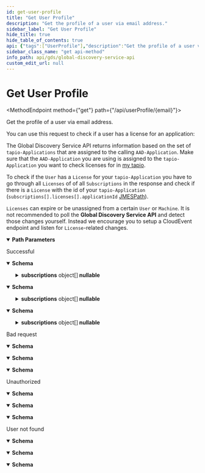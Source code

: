 ```yaml
---
id: get-user-profile
title: "Get User Profile"
description: "Get the profile of a user via email address."
sidebar_label: "Get User Profile"
hide_title: true
hide_table_of_contents: true
api: {"tags":["UserProfile"],"description":"Get the profile of a user via email address.\r\n\r\nYou can use this request to check if a user has a license for an application:\r\n\r\nThe Global Discovery Service API returns information based on the set of `tapio-Applications` that are assigned to the calling `AAD-Application`. Make sure that the `AAD-Application` you are using is assigned to the `tapio-Application` you want to check licenses for in [my tapio](https://my.tapio.one).\r\n            \r\nTo check if the `User` has a `License` for your `tapio-Application` you have to go through all `Licenses` of of all `Subscriptions` in the response and check if there is a `License` with the id of your `tapio-Application` (`subscriptions[].licenses[].applicationId` [JMESPath](https://jmespath.org/)).\r\n            \r\n`Licenses` can expire or be unassigned from a certain `User` or `Machine`.\r\nIt is not recommended to poll the **Global Discovery Service API** and detect those changes yourself.\r\nInstead we encourage you to setup a CloudEvent endpoint and listen for `License`-related changes.","operationId":"GetUserProfile","parameters":[{"name":"email","in":"path","description":"Email address","required":true,"schema":{"type":"string"}}],"responses":{"200":{"description":"Successful","content":{"text/plain":{"schema":{"type":"object","properties":{"email":{"type":"string","description":"Email address","nullable":true},"subscriptions":{"type":"array","items":{"type":"object","properties":{"role":{"type":"string","description":"User role","nullable":true},"subscriptionId":{"type":"string","description":"Subscription id","format":"uuid"},"parentSubscriptionId":{"type":"string","description":"Parent subscription id","format":"uuid","nullable":true},"name":{"type":"string","description":"Subscription name","nullable":true},"tapioId":{"type":"string","description":"Tapio id","nullable":true},"assignedMachines":{"type":"array","items":{"type":"object","properties":{"tmid":{"type":"string","description":"TapioMachineId","nullable":true},"deviceType":{"enum":["Unknown","Machine","SmartDevice"],"type":"string","description":"Device type","title":"DeviceType"},"deviceSubType":{"type":"string","description":"Device sub-type. If Device type is set to \"Machine\", Device sub-type will only contain one the following values: \"Unknown\", \"Edge\", \"Saw\", \"Cnc\", \"Sanding\", \"Drilling\", \"Assembly\", \"Storing\", \"Stock\", \"Sorting\", \"Shipping\", \"PreAssembly\", \"Lamination\", \"Moulding\", \"Packaging\", \"Handling\"","nullable":true},"displayName":{"type":"string","description":"Display name","nullable":true},"manufacturerSerialNumber":{"type":"string","description":"Serial number given to the machine by its manufacturer.","nullable":true},"onboardingDate":{"type":"string","description":"The date, when the machine has been added to the subscription","format":"date-time"},"equipmentGroup":{"type":"object","properties":{"id":{"type":"string","description":"Id of the equipment group.","nullable":true},"groupPosition":{"type":"integer","description":"Position of the machine within the group.","format":"int32"}},"additionalProperties":false,"description":"Information about a group in the context of a machine, assigned to it.","title":"EquipmentGroupMachineInfo"},"assignedApplications":{"type":"array","items":{"type":"object","properties":{"id":{"type":"string","description":"Application id","format":"uuid"}},"additionalProperties":false,"description":"Assigned application","title":"AssignedApplication"},"description":"List of assigned applications for this machine","nullable":true}},"additionalProperties":false,"description":"Machine information","title":"MachineInfo"},"description":"Assigned machines","nullable":true},"subscriptionTypes":{"type":"array","items":{"type":"string"},"description":"Subscription Types","nullable":true,"readOnly":true,"deprecated":true},"subscriptionFeatures":{"type":"array","items":{"type":"string"},"description":"Subscription Features","nullable":true},"servicePartners":{"type":"array","items":{"type":"object","properties":{"subscriptionId":{"type":"string","description":"Subscription id","format":"uuid"},"name":{"type":"string","description":"Service partner name","nullable":true},"customerNumber":{"type":"string","description":"Customer number","nullable":true},"parentSubscriptionId":{"type":"string","description":"Parent id","format":"uuid","nullable":true},"providerNo":{"type":"string","description":"Provider number","nullable":true},"servicePartnerType":{"enum":["MachineService","SharpeningService"],"type":"string","description":"Service partner type","title":"ServicePartnerType"}},"additionalProperties":false,"description":"Service partner","title":"ServicePartner"},"description":"Service partners","nullable":true},"licenses":{"type":"array","items":{"type":"object","properties":{"licenseId":{"type":"string","description":"License id","format":"uuid"},"applicationId":{"type":"string","description":"Application id","format":"uuid"},"createdDate":{"type":"string","description":"License creation date","format":"date-time"},"billingStartDate":{"type":"string","description":"Billing start date","format":"date-time"},"billingInterval":{"type":"string","description":"Billing interval","nullable":true},"licenseCount":{"type":"integer","description":"License count","format":"int32"}},"additionalProperties":false,"description":"License information","title":"LicenseInfo"},"description":"Licenses","nullable":true},"equipmentGroups":{"type":"array","items":{"type":"object","properties":{"id":{"type":"string","description":"Equipment group id","nullable":true},"parentId":{"type":"string","description":"Id of the parent equipment group, or null if there is no parent.","nullable":true},"displayName":{"type":"string","description":"Display name","nullable":true},"groupPosition":{"type":"integer","description":"Position of the machine within the group","format":"int32"},"placesCount":{"type":"integer","description":"Number of places in the equipment group","format":"int32"},"type":{"enum":["Group","Warehouse","Root"],"type":"string","title":"GroupType"}},"additionalProperties":false,"description":"Equipment group information","title":"EquipmentGroupInfo"},"description":"Equipment groups","nullable":true},"servicePartnerType":{"enum":["MachineService","SharpeningService"],"type":"string","description":"Service partner type","title":"ServicePartnerType"}},"additionalProperties":false,"description":"Subscription information","title":"SubscriptionUserProfileInfo"},"description":"List of user profiles","nullable":true}},"additionalProperties":false,"description":"User profile","title":"UserProfile"}},"application/json":{"schema":{"type":"object","properties":{"email":{"type":"string","description":"Email address","nullable":true},"subscriptions":{"type":"array","items":{"type":"object","properties":{"role":{"type":"string","description":"User role","nullable":true},"subscriptionId":{"type":"string","description":"Subscription id","format":"uuid"},"parentSubscriptionId":{"type":"string","description":"Parent subscription id","format":"uuid","nullable":true},"name":{"type":"string","description":"Subscription name","nullable":true},"tapioId":{"type":"string","description":"Tapio id","nullable":true},"assignedMachines":{"type":"array","items":{"type":"object","properties":{"tmid":{"type":"string","description":"TapioMachineId","nullable":true},"deviceType":{"enum":["Unknown","Machine","SmartDevice"],"type":"string","description":"Device type","title":"DeviceType"},"deviceSubType":{"type":"string","description":"Device sub-type. If Device type is set to \"Machine\", Device sub-type will only contain one the following values: \"Unknown\", \"Edge\", \"Saw\", \"Cnc\", \"Sanding\", \"Drilling\", \"Assembly\", \"Storing\", \"Stock\", \"Sorting\", \"Shipping\", \"PreAssembly\", \"Lamination\", \"Moulding\", \"Packaging\", \"Handling\"","nullable":true},"displayName":{"type":"string","description":"Display name","nullable":true},"manufacturerSerialNumber":{"type":"string","description":"Serial number given to the machine by its manufacturer.","nullable":true},"onboardingDate":{"type":"string","description":"The date, when the machine has been added to the subscription","format":"date-time"},"equipmentGroup":{"type":"object","properties":{"id":{"type":"string","description":"Id of the equipment group.","nullable":true},"groupPosition":{"type":"integer","description":"Position of the machine within the group.","format":"int32"}},"additionalProperties":false,"description":"Information about a group in the context of a machine, assigned to it.","title":"EquipmentGroupMachineInfo"},"assignedApplications":{"type":"array","items":{"type":"object","properties":{"id":{"type":"string","description":"Application id","format":"uuid"}},"additionalProperties":false,"description":"Assigned application","title":"AssignedApplication"},"description":"List of assigned applications for this machine","nullable":true}},"additionalProperties":false,"description":"Machine information","title":"MachineInfo"},"description":"Assigned machines","nullable":true},"subscriptionTypes":{"type":"array","items":{"type":"string"},"description":"Subscription Types","nullable":true,"readOnly":true,"deprecated":true},"subscriptionFeatures":{"type":"array","items":{"type":"string"},"description":"Subscription Features","nullable":true},"servicePartners":{"type":"array","items":{"type":"object","properties":{"subscriptionId":{"type":"string","description":"Subscription id","format":"uuid"},"name":{"type":"string","description":"Service partner name","nullable":true},"customerNumber":{"type":"string","description":"Customer number","nullable":true},"parentSubscriptionId":{"type":"string","description":"Parent id","format":"uuid","nullable":true},"providerNo":{"type":"string","description":"Provider number","nullable":true},"servicePartnerType":{"enum":["MachineService","SharpeningService"],"type":"string","description":"Service partner type","title":"ServicePartnerType"}},"additionalProperties":false,"description":"Service partner","title":"ServicePartner"},"description":"Service partners","nullable":true},"licenses":{"type":"array","items":{"type":"object","properties":{"licenseId":{"type":"string","description":"License id","format":"uuid"},"applicationId":{"type":"string","description":"Application id","format":"uuid"},"createdDate":{"type":"string","description":"License creation date","format":"date-time"},"billingStartDate":{"type":"string","description":"Billing start date","format":"date-time"},"billingInterval":{"type":"string","description":"Billing interval","nullable":true},"licenseCount":{"type":"integer","description":"License count","format":"int32"}},"additionalProperties":false,"description":"License information","title":"LicenseInfo"},"description":"Licenses","nullable":true},"equipmentGroups":{"type":"array","items":{"type":"object","properties":{"id":{"type":"string","description":"Equipment group id","nullable":true},"parentId":{"type":"string","description":"Id of the parent equipment group, or null if there is no parent.","nullable":true},"displayName":{"type":"string","description":"Display name","nullable":true},"groupPosition":{"type":"integer","description":"Position of the machine within the group","format":"int32"},"placesCount":{"type":"integer","description":"Number of places in the equipment group","format":"int32"},"type":{"enum":["Group","Warehouse","Root"],"type":"string","title":"GroupType"}},"additionalProperties":false,"description":"Equipment group information","title":"EquipmentGroupInfo"},"description":"Equipment groups","nullable":true},"servicePartnerType":{"enum":["MachineService","SharpeningService"],"type":"string","description":"Service partner type","title":"ServicePartnerType"}},"additionalProperties":false,"description":"Subscription information","title":"SubscriptionUserProfileInfo"},"description":"List of user profiles","nullable":true}},"additionalProperties":false,"description":"User profile","title":"UserProfile"}},"text/json":{"schema":{"type":"object","properties":{"email":{"type":"string","description":"Email address","nullable":true},"subscriptions":{"type":"array","items":{"type":"object","properties":{"role":{"type":"string","description":"User role","nullable":true},"subscriptionId":{"type":"string","description":"Subscription id","format":"uuid"},"parentSubscriptionId":{"type":"string","description":"Parent subscription id","format":"uuid","nullable":true},"name":{"type":"string","description":"Subscription name","nullable":true},"tapioId":{"type":"string","description":"Tapio id","nullable":true},"assignedMachines":{"type":"array","items":{"type":"object","properties":{"tmid":{"type":"string","description":"TapioMachineId","nullable":true},"deviceType":{"enum":["Unknown","Machine","SmartDevice"],"type":"string","description":"Device type","title":"DeviceType"},"deviceSubType":{"type":"string","description":"Device sub-type. If Device type is set to \"Machine\", Device sub-type will only contain one the following values: \"Unknown\", \"Edge\", \"Saw\", \"Cnc\", \"Sanding\", \"Drilling\", \"Assembly\", \"Storing\", \"Stock\", \"Sorting\", \"Shipping\", \"PreAssembly\", \"Lamination\", \"Moulding\", \"Packaging\", \"Handling\"","nullable":true},"displayName":{"type":"string","description":"Display name","nullable":true},"manufacturerSerialNumber":{"type":"string","description":"Serial number given to the machine by its manufacturer.","nullable":true},"onboardingDate":{"type":"string","description":"The date, when the machine has been added to the subscription","format":"date-time"},"equipmentGroup":{"type":"object","properties":{"id":{"type":"string","description":"Id of the equipment group.","nullable":true},"groupPosition":{"type":"integer","description":"Position of the machine within the group.","format":"int32"}},"additionalProperties":false,"description":"Information about a group in the context of a machine, assigned to it.","title":"EquipmentGroupMachineInfo"},"assignedApplications":{"type":"array","items":{"type":"object","properties":{"id":{"type":"string","description":"Application id","format":"uuid"}},"additionalProperties":false,"description":"Assigned application","title":"AssignedApplication"},"description":"List of assigned applications for this machine","nullable":true}},"additionalProperties":false,"description":"Machine information","title":"MachineInfo"},"description":"Assigned machines","nullable":true},"subscriptionTypes":{"type":"array","items":{"type":"string"},"description":"Subscription Types","nullable":true,"readOnly":true,"deprecated":true},"subscriptionFeatures":{"type":"array","items":{"type":"string"},"description":"Subscription Features","nullable":true},"servicePartners":{"type":"array","items":{"type":"object","properties":{"subscriptionId":{"type":"string","description":"Subscription id","format":"uuid"},"name":{"type":"string","description":"Service partner name","nullable":true},"customerNumber":{"type":"string","description":"Customer number","nullable":true},"parentSubscriptionId":{"type":"string","description":"Parent id","format":"uuid","nullable":true},"providerNo":{"type":"string","description":"Provider number","nullable":true},"servicePartnerType":{"enum":["MachineService","SharpeningService"],"type":"string","description":"Service partner type","title":"ServicePartnerType"}},"additionalProperties":false,"description":"Service partner","title":"ServicePartner"},"description":"Service partners","nullable":true},"licenses":{"type":"array","items":{"type":"object","properties":{"licenseId":{"type":"string","description":"License id","format":"uuid"},"applicationId":{"type":"string","description":"Application id","format":"uuid"},"createdDate":{"type":"string","description":"License creation date","format":"date-time"},"billingStartDate":{"type":"string","description":"Billing start date","format":"date-time"},"billingInterval":{"type":"string","description":"Billing interval","nullable":true},"licenseCount":{"type":"integer","description":"License count","format":"int32"}},"additionalProperties":false,"description":"License information","title":"LicenseInfo"},"description":"Licenses","nullable":true},"equipmentGroups":{"type":"array","items":{"type":"object","properties":{"id":{"type":"string","description":"Equipment group id","nullable":true},"parentId":{"type":"string","description":"Id of the parent equipment group, or null if there is no parent.","nullable":true},"displayName":{"type":"string","description":"Display name","nullable":true},"groupPosition":{"type":"integer","description":"Position of the machine within the group","format":"int32"},"placesCount":{"type":"integer","description":"Number of places in the equipment group","format":"int32"},"type":{"enum":["Group","Warehouse","Root"],"type":"string","title":"GroupType"}},"additionalProperties":false,"description":"Equipment group information","title":"EquipmentGroupInfo"},"description":"Equipment groups","nullable":true},"servicePartnerType":{"enum":["MachineService","SharpeningService"],"type":"string","description":"Service partner type","title":"ServicePartnerType"}},"additionalProperties":false,"description":"Subscription information","title":"SubscriptionUserProfileInfo"},"description":"List of user profiles","nullable":true}},"additionalProperties":false,"description":"User profile","title":"UserProfile"}}}},"400":{"description":"Bad request","content":{"text/plain":{"schema":{"type":"object","properties":{"message":{"type":"string","nullable":true},"details":{"type":"array","items":{"type":"string"},"nullable":true}},"additionalProperties":false,"title":"ErrorInformation"}},"application/json":{"schema":{"type":"object","properties":{"message":{"type":"string","nullable":true},"details":{"type":"array","items":{"type":"string"},"nullable":true}},"additionalProperties":false,"title":"ErrorInformation"}},"text/json":{"schema":{"type":"object","properties":{"message":{"type":"string","nullable":true},"details":{"type":"array","items":{"type":"string"},"nullable":true}},"additionalProperties":false,"title":"ErrorInformation"}}}},"401":{"description":"Unauthorized","content":{"text/plain":{"schema":{"type":"object","properties":{"message":{"type":"string","nullable":true},"details":{"type":"array","items":{"type":"string"},"nullable":true}},"additionalProperties":false,"title":"ErrorInformation"}},"application/json":{"schema":{"type":"object","properties":{"message":{"type":"string","nullable":true},"details":{"type":"array","items":{"type":"string"},"nullable":true}},"additionalProperties":false,"title":"ErrorInformation"}},"text/json":{"schema":{"type":"object","properties":{"message":{"type":"string","nullable":true},"details":{"type":"array","items":{"type":"string"},"nullable":true}},"additionalProperties":false,"title":"ErrorInformation"}}}},"404":{"description":"User not found","content":{"text/plain":{"schema":{"type":"object","properties":{"message":{"type":"string","nullable":true},"details":{"type":"array","items":{"type":"string"},"nullable":true}},"additionalProperties":false,"title":"ErrorInformation"}},"application/json":{"schema":{"type":"object","properties":{"message":{"type":"string","nullable":true},"details":{"type":"array","items":{"type":"string"},"nullable":true}},"additionalProperties":false,"title":"ErrorInformation"}},"text/json":{"schema":{"type":"object","properties":{"message":{"type":"string","nullable":true},"details":{"type":"array","items":{"type":"string"},"nullable":true}},"additionalProperties":false,"title":"ErrorInformation"}}}}},"method":"get","path":"/api/userProfile/{email}","servers":[{"url":"https://globaldisco.tapio.one/"}],"security":[{"Bearer":[]}],"securitySchemes":{"Bearer":{"type":"apiKey","description":"Standard `Authorization` header using the Bearer scheme. Example: `bearer {token}`","name":"Authorization","in":"header"}},"info":{"title":"Global Discovery Service API","description":"tapio's Global Discovery Service API enables to retrieve information of subscriptions. For example, you can retrieve information about application settings which the customer has set, like paper format if you want to print something via a tapio connected application. If your application makes too many requests, HTTP status code 429 is returned. A Retry-After header is included in this response which indicates how long to wait before making the next request. HTTP 429 standard is followed.","termsOfService":"https://tapio.one/en/tapio-terms-of-use","contact":{"name":"tapio GmbH","url":"https://tapio.one","email":"developer@tapio.one"},"version":"1"},"postman":{"name":"Get User Profile","description":{"content":"Get the profile of a user via email address.\r\n\r\nYou can use this request to check if a user has a license for an application:\r\n\r\nThe Global Discovery Service API returns information based on the set of `tapio-Applications` that are assigned to the calling `AAD-Application`. Make sure that the `AAD-Application` you are using is assigned to the `tapio-Application` you want to check licenses for in [my tapio](https://my.tapio.one).\r\n            \r\nTo check if the `User` has a `License` for your `tapio-Application` you have to go through all `Licenses` of of all `Subscriptions` in the response and check if there is a `License` with the id of your `tapio-Application` (`subscriptions[].licenses[].applicationId` [JMESPath](https://jmespath.org/)).\r\n            \r\n`Licenses` can expire or be unassigned from a certain `User` or `Machine`.\r\nIt is not recommended to poll the **Global Discovery Service API** and detect those changes yourself.\r\nInstead we encourage you to setup a CloudEvent endpoint and listen for `License`-related changes.","type":"text/plain"},"url":{"path":["api","userProfile",":email"],"host":["{{baseUrl}}"],"query":[],"variable":[{"disabled":false,"description":{"content":"(Required) Email address","type":"text/plain"},"type":"any","value":"","key":"email"}]},"header":[{"key":"Accept","value":"text/plain"}],"method":"GET"}}
sidebar_class_name: "get api-method"
info_path: api/gds/global-discovery-service-api
custom_edit_url: null
---
```



<h1 className={"openapi__heading"}>Get User Profile</h1>

<MethodEndpoint method={"get"} path={"/api/userProfile/{email}"}></MethodEndpoint>



Get the profile of a user via email address.

You can use this request to check if a user has a license for an application:

The Global Discovery Service API returns information based on the set of `tapio-Applications` that are assigned to the calling `AAD-Application`. Make sure that the `AAD-Application` you are using is assigned to the `tapio-Application` you want to check licenses for in [my tapio](https://my.tapio.one).
            
To check if the `User` has a `License` for your `tapio-Application` you have to go through all `Licenses` of of all `Subscriptions` in the response and check if there is a `License` with the id of your `tapio-Application` (`subscriptions[].licenses[].applicationId` [JMESPath](https://jmespath.org/)).
            
`Licenses` can expire or be unassigned from a certain `User` or `Machine`.
It is not recommended to poll the **Global Discovery Service API** and detect those changes yourself.
Instead we encourage you to setup a CloudEvent endpoint and listen for `License`-related changes.

<details style={{"marginBottom":"1rem"}} className={"openapi-markdown__details"} data-collapsed={false} open={true}><summary style={{}}><strong>Path Parameters</strong></summary><div><ul><ParamsItem className={"paramsItem"} param={{"name":"email","in":"path","description":"Email address","required":true,"schema":{"type":"string"}}}></ParamsItem></ul></div></details><div><div><ApiTabs><TabItem label={"200"} value={"200"}><div>

Successful

</div><div><MimeTabs className={"openapi-tabs__mime"} schemaType={"response"}><TabItem label={"text/plain"} value={"text/plain"}><SchemaTabs className={"openapi-tabs__schema"}><TabItem label={"Schema"} value={"Schema"}><details style={{}} className={"openapi-markdown__details"} data-collapsed={false} open={true}><summary style={{"textAlign":"left"}}><strong>Schema</strong></summary><div style={{"textAlign":"left","marginLeft":"1rem"}}></div><ul style={{"marginLeft":"1rem"}}><SchemaItem collapsible={false} name={"email"} required={false} schemaName={"string"} qualifierMessage={undefined} schema={{"type":"string","description":"Email address","nullable":true}}></SchemaItem><SchemaItem collapsible={true} className={"schemaItem"}><details style={{}} className={"openapi-markdown__details"}><summary style={{}}><strong>subscriptions</strong><span style={{"opacity":"0.6"}}> object[]</span><strong style={{"fontSize":"var(--ifm-code-font-size)","color":"var(--openapi-nullable)"}}> nullable</strong></summary><div style={{"marginLeft":"1rem"}}><div style={{"marginTop":".5rem","marginBottom":".5rem"}}>

List of user profiles

</div><li><div style={{"fontSize":"var(--ifm-code-font-size)","opacity":"0.6","marginLeft":"-.5rem","paddingBottom":".5rem"}}>Array [</div></li><SchemaItem collapsible={false} name={"role"} required={false} schemaName={"string"} qualifierMessage={undefined} schema={{"type":"string","description":"User role","nullable":true}}></SchemaItem><SchemaItem collapsible={false} name={"subscriptionId"} required={false} schemaName={"uuid"} qualifierMessage={undefined} schema={{"type":"string","description":"Subscription id","format":"uuid"}}></SchemaItem><SchemaItem collapsible={false} name={"parentSubscriptionId"} required={false} schemaName={"uuid"} qualifierMessage={undefined} schema={{"type":"string","description":"Parent subscription id","format":"uuid","nullable":true}}></SchemaItem><SchemaItem collapsible={false} name={"name"} required={false} schemaName={"string"} qualifierMessage={undefined} schema={{"type":"string","description":"Subscription name","nullable":true}}></SchemaItem><SchemaItem collapsible={false} name={"tapioId"} required={false} schemaName={"string"} qualifierMessage={undefined} schema={{"type":"string","description":"Tapio id","nullable":true}}></SchemaItem><SchemaItem collapsible={true} className={"schemaItem"}><details style={{}} className={"openapi-markdown__details"}><summary style={{}}><strong>assignedMachines</strong><span style={{"opacity":"0.6"}}> object[]</span><strong style={{"fontSize":"var(--ifm-code-font-size)","color":"var(--openapi-nullable)"}}> nullable</strong></summary><div style={{"marginLeft":"1rem"}}><div style={{"marginTop":".5rem","marginBottom":".5rem"}}>

Assigned machines

</div><li><div style={{"fontSize":"var(--ifm-code-font-size)","opacity":"0.6","marginLeft":"-.5rem","paddingBottom":".5rem"}}>Array [</div></li><SchemaItem collapsible={false} name={"tmid"} required={false} schemaName={"string"} qualifierMessage={undefined} schema={{"type":"string","description":"TapioMachineId","nullable":true}}></SchemaItem><SchemaItem collapsible={false} name={"deviceType"} required={false} schemaName={"DeviceType"} qualifierMessage={"**Possible values:** [`Unknown`, `Machine`, `SmartDevice`]"} schema={{"enum":["Unknown","Machine","SmartDevice"],"type":"string","description":"Device type","title":"DeviceType"}}></SchemaItem><SchemaItem collapsible={false} name={"deviceSubType"} required={false} schemaName={"string"} qualifierMessage={undefined} schema={{"type":"string","description":"Device sub-type. If Device type is set to \"Machine\", Device sub-type will only contain one the following values: \"Unknown\", \"Edge\", \"Saw\", \"Cnc\", \"Sanding\", \"Drilling\", \"Assembly\", \"Storing\", \"Stock\", \"Sorting\", \"Shipping\", \"PreAssembly\", \"Lamination\", \"Moulding\", \"Packaging\", \"Handling\"","nullable":true}}></SchemaItem><SchemaItem collapsible={false} name={"displayName"} required={false} schemaName={"string"} qualifierMessage={undefined} schema={{"type":"string","description":"Display name","nullable":true}}></SchemaItem><SchemaItem collapsible={false} name={"manufacturerSerialNumber"} required={false} schemaName={"string"} qualifierMessage={undefined} schema={{"type":"string","description":"Serial number given to the machine by its manufacturer.","nullable":true}}></SchemaItem><SchemaItem collapsible={false} name={"onboardingDate"} required={false} schemaName={"date-time"} qualifierMessage={undefined} schema={{"type":"string","description":"The date, when the machine has been added to the subscription","format":"date-time"}}></SchemaItem><SchemaItem collapsible={true} className={"schemaItem"}><details style={{}} className={"openapi-markdown__details"}><summary style={{}}><strong>equipmentGroup</strong><span style={{"opacity":"0.6"}}> object</span></summary><div style={{"marginLeft":"1rem"}}><div style={{"marginTop":".5rem","marginBottom":".5rem"}}>

Information about a group in the context of a machine, assigned to it.

</div><SchemaItem collapsible={false} name={"id"} required={false} schemaName={"string"} qualifierMessage={undefined} schema={{"type":"string","description":"Id of the equipment group.","nullable":true}}></SchemaItem><SchemaItem collapsible={false} name={"groupPosition"} required={false} schemaName={"int32"} qualifierMessage={undefined} schema={{"type":"integer","description":"Position of the machine within the group.","format":"int32"}}></SchemaItem></div></details></SchemaItem><SchemaItem collapsible={true} className={"schemaItem"}><details style={{}} className={"openapi-markdown__details"}><summary style={{}}><strong>assignedApplications</strong><span style={{"opacity":"0.6"}}> object[]</span><strong style={{"fontSize":"var(--ifm-code-font-size)","color":"var(--openapi-nullable)"}}> nullable</strong></summary><div style={{"marginLeft":"1rem"}}><div style={{"marginTop":".5rem","marginBottom":".5rem"}}>

List of assigned applications for this machine

</div><li><div style={{"fontSize":"var(--ifm-code-font-size)","opacity":"0.6","marginLeft":"-.5rem","paddingBottom":".5rem"}}>Array [</div></li><SchemaItem collapsible={false} name={"id"} required={false} schemaName={"uuid"} qualifierMessage={undefined} schema={{"type":"string","description":"Application id","format":"uuid"}}></SchemaItem><li><div style={{"fontSize":"var(--ifm-code-font-size)","opacity":"0.6","marginLeft":"-.5rem"}}>]</div></li></div></details></SchemaItem><li><div style={{"fontSize":"var(--ifm-code-font-size)","opacity":"0.6","marginLeft":"-.5rem"}}>]</div></li></div></details></SchemaItem><SchemaItem collapsible={false} name={"subscriptionTypes"} required={false} schemaName={"string[]"} qualifierMessage={undefined} schema={{"type":"array","items":{"type":"string"},"description":"Subscription Types","nullable":true,"readOnly":true,"deprecated":true}}></SchemaItem><SchemaItem collapsible={false} name={"subscriptionFeatures"} required={false} schemaName={"string[]"} qualifierMessage={undefined} schema={{"type":"array","items":{"type":"string"},"description":"Subscription Features","nullable":true}}></SchemaItem><SchemaItem collapsible={true} className={"schemaItem"}><details style={{}} className={"openapi-markdown__details"}><summary style={{}}><strong>servicePartners</strong><span style={{"opacity":"0.6"}}> object[]</span><strong style={{"fontSize":"var(--ifm-code-font-size)","color":"var(--openapi-nullable)"}}> nullable</strong></summary><div style={{"marginLeft":"1rem"}}><div style={{"marginTop":".5rem","marginBottom":".5rem"}}>

Service partners

</div><li><div style={{"fontSize":"var(--ifm-code-font-size)","opacity":"0.6","marginLeft":"-.5rem","paddingBottom":".5rem"}}>Array [</div></li><SchemaItem collapsible={false} name={"subscriptionId"} required={false} schemaName={"uuid"} qualifierMessage={undefined} schema={{"type":"string","description":"Subscription id","format":"uuid"}}></SchemaItem><SchemaItem collapsible={false} name={"name"} required={false} schemaName={"string"} qualifierMessage={undefined} schema={{"type":"string","description":"Service partner name","nullable":true}}></SchemaItem><SchemaItem collapsible={false} name={"customerNumber"} required={false} schemaName={"string"} qualifierMessage={undefined} schema={{"type":"string","description":"Customer number","nullable":true}}></SchemaItem><SchemaItem collapsible={false} name={"parentSubscriptionId"} required={false} schemaName={"uuid"} qualifierMessage={undefined} schema={{"type":"string","description":"Parent id","format":"uuid","nullable":true}}></SchemaItem><SchemaItem collapsible={false} name={"providerNo"} required={false} schemaName={"string"} qualifierMessage={undefined} schema={{"type":"string","description":"Provider number","nullable":true}}></SchemaItem><SchemaItem collapsible={false} name={"servicePartnerType"} required={false} schemaName={"ServicePartnerType"} qualifierMessage={"**Possible values:** [`MachineService`, `SharpeningService`]"} schema={{"enum":["MachineService","SharpeningService"],"type":"string","description":"Service partner type","title":"ServicePartnerType"}}></SchemaItem><li><div style={{"fontSize":"var(--ifm-code-font-size)","opacity":"0.6","marginLeft":"-.5rem"}}>]</div></li></div></details></SchemaItem><SchemaItem collapsible={true} className={"schemaItem"}><details style={{}} className={"openapi-markdown__details"}><summary style={{}}><strong>licenses</strong><span style={{"opacity":"0.6"}}> object[]</span><strong style={{"fontSize":"var(--ifm-code-font-size)","color":"var(--openapi-nullable)"}}> nullable</strong></summary><div style={{"marginLeft":"1rem"}}><div style={{"marginTop":".5rem","marginBottom":".5rem"}}>

Licenses

</div><li><div style={{"fontSize":"var(--ifm-code-font-size)","opacity":"0.6","marginLeft":"-.5rem","paddingBottom":".5rem"}}>Array [</div></li><SchemaItem collapsible={false} name={"licenseId"} required={false} schemaName={"uuid"} qualifierMessage={undefined} schema={{"type":"string","description":"License id","format":"uuid"}}></SchemaItem><SchemaItem collapsible={false} name={"applicationId"} required={false} schemaName={"uuid"} qualifierMessage={undefined} schema={{"type":"string","description":"Application id","format":"uuid"}}></SchemaItem><SchemaItem collapsible={false} name={"createdDate"} required={false} schemaName={"date-time"} qualifierMessage={undefined} schema={{"type":"string","description":"License creation date","format":"date-time"}}></SchemaItem><SchemaItem collapsible={false} name={"billingStartDate"} required={false} schemaName={"date-time"} qualifierMessage={undefined} schema={{"type":"string","description":"Billing start date","format":"date-time"}}></SchemaItem><SchemaItem collapsible={false} name={"billingInterval"} required={false} schemaName={"string"} qualifierMessage={undefined} schema={{"type":"string","description":"Billing interval","nullable":true}}></SchemaItem><SchemaItem collapsible={false} name={"licenseCount"} required={false} schemaName={"int32"} qualifierMessage={undefined} schema={{"type":"integer","description":"License count","format":"int32"}}></SchemaItem><li><div style={{"fontSize":"var(--ifm-code-font-size)","opacity":"0.6","marginLeft":"-.5rem"}}>]</div></li></div></details></SchemaItem><SchemaItem collapsible={true} className={"schemaItem"}><details style={{}} className={"openapi-markdown__details"}><summary style={{}}><strong>equipmentGroups</strong><span style={{"opacity":"0.6"}}> object[]</span><strong style={{"fontSize":"var(--ifm-code-font-size)","color":"var(--openapi-nullable)"}}> nullable</strong></summary><div style={{"marginLeft":"1rem"}}><div style={{"marginTop":".5rem","marginBottom":".5rem"}}>

Equipment groups

</div><li><div style={{"fontSize":"var(--ifm-code-font-size)","opacity":"0.6","marginLeft":"-.5rem","paddingBottom":".5rem"}}>Array [</div></li><SchemaItem collapsible={false} name={"id"} required={false} schemaName={"string"} qualifierMessage={undefined} schema={{"type":"string","description":"Equipment group id","nullable":true}}></SchemaItem><SchemaItem collapsible={false} name={"parentId"} required={false} schemaName={"string"} qualifierMessage={undefined} schema={{"type":"string","description":"Id of the parent equipment group, or null if there is no parent.","nullable":true}}></SchemaItem><SchemaItem collapsible={false} name={"displayName"} required={false} schemaName={"string"} qualifierMessage={undefined} schema={{"type":"string","description":"Display name","nullable":true}}></SchemaItem><SchemaItem collapsible={false} name={"groupPosition"} required={false} schemaName={"int32"} qualifierMessage={undefined} schema={{"type":"integer","description":"Position of the machine within the group","format":"int32"}}></SchemaItem><SchemaItem collapsible={false} name={"placesCount"} required={false} schemaName={"int32"} qualifierMessage={undefined} schema={{"type":"integer","description":"Number of places in the equipment group","format":"int32"}}></SchemaItem><SchemaItem collapsible={false} name={"type"} required={false} schemaName={"GroupType"} qualifierMessage={"**Possible values:** [`Group`, `Warehouse`, `Root`]"} schema={{"enum":["Group","Warehouse","Root"],"type":"string","title":"GroupType"}}></SchemaItem><li><div style={{"fontSize":"var(--ifm-code-font-size)","opacity":"0.6","marginLeft":"-.5rem"}}>]</div></li></div></details></SchemaItem><SchemaItem collapsible={false} name={"servicePartnerType"} required={false} schemaName={"ServicePartnerType"} qualifierMessage={"**Possible values:** [`MachineService`, `SharpeningService`]"} schema={{"enum":["MachineService","SharpeningService"],"type":"string","description":"Service partner type","title":"ServicePartnerType"}}></SchemaItem><li><div style={{"fontSize":"var(--ifm-code-font-size)","opacity":"0.6","marginLeft":"-.5rem"}}>]</div></li></div></details></SchemaItem></ul></details></TabItem><TabItem label={"Example (from schema)"} value={"Example (from schema)"}><ResponseSamples responseExample={"{\n  \"email\": \"string\",\n  \"subscriptions\": [\n    {\n      \"role\": \"string\",\n      \"subscriptionId\": \"3fa85f64-5717-4562-b3fc-2c963f66afa6\",\n      \"parentSubscriptionId\": \"3fa85f64-5717-4562-b3fc-2c963f66afa6\",\n      \"name\": \"string\",\n      \"tapioId\": \"string\",\n      \"assignedMachines\": [\n        {\n          \"tmid\": \"string\",\n          \"deviceType\": \"Unknown\",\n          \"deviceSubType\": \"string\",\n          \"displayName\": \"string\",\n          \"manufacturerSerialNumber\": \"string\",\n          \"onboardingDate\": \"2023-03-14T17:09:15.357Z\",\n          \"equipmentGroup\": {\n            \"id\": \"string\",\n            \"groupPosition\": 0\n          },\n          \"assignedApplications\": [\n            {\n              \"id\": \"3fa85f64-5717-4562-b3fc-2c963f66afa6\"\n            }\n          ]\n        }\n      ],\n      \"subscriptionFeatures\": [\n        \"string\"\n      ],\n      \"servicePartners\": [\n        {\n          \"subscriptionId\": \"3fa85f64-5717-4562-b3fc-2c963f66afa6\",\n          \"name\": \"string\",\n          \"customerNumber\": \"string\",\n          \"parentSubscriptionId\": \"3fa85f64-5717-4562-b3fc-2c963f66afa6\",\n          \"providerNo\": \"string\",\n          \"servicePartnerType\": \"MachineService\"\n        }\n      ],\n      \"licenses\": [\n        {\n          \"licenseId\": \"3fa85f64-5717-4562-b3fc-2c963f66afa6\",\n          \"applicationId\": \"3fa85f64-5717-4562-b3fc-2c963f66afa6\",\n          \"createdDate\": \"2023-03-14T17:09:15.357Z\",\n          \"billingStartDate\": \"2023-03-14T17:09:15.357Z\",\n          \"billingInterval\": \"string\",\n          \"licenseCount\": 0\n        }\n      ],\n      \"equipmentGroups\": [\n        {\n          \"id\": \"string\",\n          \"parentId\": \"string\",\n          \"displayName\": \"string\",\n          \"groupPosition\": 0,\n          \"placesCount\": 0,\n          \"type\": \"Group\"\n        }\n      ],\n      \"servicePartnerType\": \"MachineService\"\n    }\n  ]\n}"} language={"json"}></ResponseSamples></TabItem></SchemaTabs></TabItem><TabItem label={"application/json"} value={"application/json"}><SchemaTabs className={"openapi-tabs__schema"}><TabItem label={"Schema"} value={"Schema"}><details style={{}} className={"openapi-markdown__details"} data-collapsed={false} open={true}><summary style={{"textAlign":"left"}}><strong>Schema</strong></summary><div style={{"textAlign":"left","marginLeft":"1rem"}}></div><ul style={{"marginLeft":"1rem"}}><SchemaItem collapsible={false} name={"email"} required={false} schemaName={"string"} qualifierMessage={undefined} schema={{"type":"string","description":"Email address","nullable":true}}></SchemaItem><SchemaItem collapsible={true} className={"schemaItem"}><details style={{}} className={"openapi-markdown__details"}><summary style={{}}><strong>subscriptions</strong><span style={{"opacity":"0.6"}}> object[]</span><strong style={{"fontSize":"var(--ifm-code-font-size)","color":"var(--openapi-nullable)"}}> nullable</strong></summary><div style={{"marginLeft":"1rem"}}><div style={{"marginTop":".5rem","marginBottom":".5rem"}}>

List of user profiles

</div><li><div style={{"fontSize":"var(--ifm-code-font-size)","opacity":"0.6","marginLeft":"-.5rem","paddingBottom":".5rem"}}>Array [</div></li><SchemaItem collapsible={false} name={"role"} required={false} schemaName={"string"} qualifierMessage={undefined} schema={{"type":"string","description":"User role","nullable":true}}></SchemaItem><SchemaItem collapsible={false} name={"subscriptionId"} required={false} schemaName={"uuid"} qualifierMessage={undefined} schema={{"type":"string","description":"Subscription id","format":"uuid"}}></SchemaItem><SchemaItem collapsible={false} name={"parentSubscriptionId"} required={false} schemaName={"uuid"} qualifierMessage={undefined} schema={{"type":"string","description":"Parent subscription id","format":"uuid","nullable":true}}></SchemaItem><SchemaItem collapsible={false} name={"name"} required={false} schemaName={"string"} qualifierMessage={undefined} schema={{"type":"string","description":"Subscription name","nullable":true}}></SchemaItem><SchemaItem collapsible={false} name={"tapioId"} required={false} schemaName={"string"} qualifierMessage={undefined} schema={{"type":"string","description":"Tapio id","nullable":true}}></SchemaItem><SchemaItem collapsible={true} className={"schemaItem"}><details style={{}} className={"openapi-markdown__details"}><summary style={{}}><strong>assignedMachines</strong><span style={{"opacity":"0.6"}}> object[]</span><strong style={{"fontSize":"var(--ifm-code-font-size)","color":"var(--openapi-nullable)"}}> nullable</strong></summary><div style={{"marginLeft":"1rem"}}><div style={{"marginTop":".5rem","marginBottom":".5rem"}}>

Assigned machines

</div><li><div style={{"fontSize":"var(--ifm-code-font-size)","opacity":"0.6","marginLeft":"-.5rem","paddingBottom":".5rem"}}>Array [</div></li><SchemaItem collapsible={false} name={"tmid"} required={false} schemaName={"string"} qualifierMessage={undefined} schema={{"type":"string","description":"TapioMachineId","nullable":true}}></SchemaItem><SchemaItem collapsible={false} name={"deviceType"} required={false} schemaName={"DeviceType"} qualifierMessage={"**Possible values:** [`Unknown`, `Machine`, `SmartDevice`]"} schema={{"enum":["Unknown","Machine","SmartDevice"],"type":"string","description":"Device type","title":"DeviceType"}}></SchemaItem><SchemaItem collapsible={false} name={"deviceSubType"} required={false} schemaName={"string"} qualifierMessage={undefined} schema={{"type":"string","description":"Device sub-type. If Device type is set to \"Machine\", Device sub-type will only contain one the following values: \"Unknown\", \"Edge\", \"Saw\", \"Cnc\", \"Sanding\", \"Drilling\", \"Assembly\", \"Storing\", \"Stock\", \"Sorting\", \"Shipping\", \"PreAssembly\", \"Lamination\", \"Moulding\", \"Packaging\", \"Handling\"","nullable":true}}></SchemaItem><SchemaItem collapsible={false} name={"displayName"} required={false} schemaName={"string"} qualifierMessage={undefined} schema={{"type":"string","description":"Display name","nullable":true}}></SchemaItem><SchemaItem collapsible={false} name={"manufacturerSerialNumber"} required={false} schemaName={"string"} qualifierMessage={undefined} schema={{"type":"string","description":"Serial number given to the machine by its manufacturer.","nullable":true}}></SchemaItem><SchemaItem collapsible={false} name={"onboardingDate"} required={false} schemaName={"date-time"} qualifierMessage={undefined} schema={{"type":"string","description":"The date, when the machine has been added to the subscription","format":"date-time"}}></SchemaItem><SchemaItem collapsible={true} className={"schemaItem"}><details style={{}} className={"openapi-markdown__details"}><summary style={{}}><strong>equipmentGroup</strong><span style={{"opacity":"0.6"}}> object</span></summary><div style={{"marginLeft":"1rem"}}><div style={{"marginTop":".5rem","marginBottom":".5rem"}}>

Information about a group in the context of a machine, assigned to it.

</div><SchemaItem collapsible={false} name={"id"} required={false} schemaName={"string"} qualifierMessage={undefined} schema={{"type":"string","description":"Id of the equipment group.","nullable":true}}></SchemaItem><SchemaItem collapsible={false} name={"groupPosition"} required={false} schemaName={"int32"} qualifierMessage={undefined} schema={{"type":"integer","description":"Position of the machine within the group.","format":"int32"}}></SchemaItem></div></details></SchemaItem><SchemaItem collapsible={true} className={"schemaItem"}><details style={{}} className={"openapi-markdown__details"}><summary style={{}}><strong>assignedApplications</strong><span style={{"opacity":"0.6"}}> object[]</span><strong style={{"fontSize":"var(--ifm-code-font-size)","color":"var(--openapi-nullable)"}}> nullable</strong></summary><div style={{"marginLeft":"1rem"}}><div style={{"marginTop":".5rem","marginBottom":".5rem"}}>

List of assigned applications for this machine

</div><li><div style={{"fontSize":"var(--ifm-code-font-size)","opacity":"0.6","marginLeft":"-.5rem","paddingBottom":".5rem"}}>Array [</div></li><SchemaItem collapsible={false} name={"id"} required={false} schemaName={"uuid"} qualifierMessage={undefined} schema={{"type":"string","description":"Application id","format":"uuid"}}></SchemaItem><li><div style={{"fontSize":"var(--ifm-code-font-size)","opacity":"0.6","marginLeft":"-.5rem"}}>]</div></li></div></details></SchemaItem><li><div style={{"fontSize":"var(--ifm-code-font-size)","opacity":"0.6","marginLeft":"-.5rem"}}>]</div></li></div></details></SchemaItem><SchemaItem collapsible={false} name={"subscriptionTypes"} required={false} schemaName={"string[]"} qualifierMessage={undefined} schema={{"type":"array","items":{"type":"string"},"description":"Subscription Types","nullable":true,"readOnly":true,"deprecated":true}}></SchemaItem><SchemaItem collapsible={false} name={"subscriptionFeatures"} required={false} schemaName={"string[]"} qualifierMessage={undefined} schema={{"type":"array","items":{"type":"string"},"description":"Subscription Features","nullable":true}}></SchemaItem><SchemaItem collapsible={true} className={"schemaItem"}><details style={{}} className={"openapi-markdown__details"}><summary style={{}}><strong>servicePartners</strong><span style={{"opacity":"0.6"}}> object[]</span><strong style={{"fontSize":"var(--ifm-code-font-size)","color":"var(--openapi-nullable)"}}> nullable</strong></summary><div style={{"marginLeft":"1rem"}}><div style={{"marginTop":".5rem","marginBottom":".5rem"}}>

Service partners

</div><li><div style={{"fontSize":"var(--ifm-code-font-size)","opacity":"0.6","marginLeft":"-.5rem","paddingBottom":".5rem"}}>Array [</div></li><SchemaItem collapsible={false} name={"subscriptionId"} required={false} schemaName={"uuid"} qualifierMessage={undefined} schema={{"type":"string","description":"Subscription id","format":"uuid"}}></SchemaItem><SchemaItem collapsible={false} name={"name"} required={false} schemaName={"string"} qualifierMessage={undefined} schema={{"type":"string","description":"Service partner name","nullable":true}}></SchemaItem><SchemaItem collapsible={false} name={"customerNumber"} required={false} schemaName={"string"} qualifierMessage={undefined} schema={{"type":"string","description":"Customer number","nullable":true}}></SchemaItem><SchemaItem collapsible={false} name={"parentSubscriptionId"} required={false} schemaName={"uuid"} qualifierMessage={undefined} schema={{"type":"string","description":"Parent id","format":"uuid","nullable":true}}></SchemaItem><SchemaItem collapsible={false} name={"providerNo"} required={false} schemaName={"string"} qualifierMessage={undefined} schema={{"type":"string","description":"Provider number","nullable":true}}></SchemaItem><SchemaItem collapsible={false} name={"servicePartnerType"} required={false} schemaName={"ServicePartnerType"} qualifierMessage={"**Possible values:** [`MachineService`, `SharpeningService`]"} schema={{"enum":["MachineService","SharpeningService"],"type":"string","description":"Service partner type","title":"ServicePartnerType"}}></SchemaItem><li><div style={{"fontSize":"var(--ifm-code-font-size)","opacity":"0.6","marginLeft":"-.5rem"}}>]</div></li></div></details></SchemaItem><SchemaItem collapsible={true} className={"schemaItem"}><details style={{}} className={"openapi-markdown__details"}><summary style={{}}><strong>licenses</strong><span style={{"opacity":"0.6"}}> object[]</span><strong style={{"fontSize":"var(--ifm-code-font-size)","color":"var(--openapi-nullable)"}}> nullable</strong></summary><div style={{"marginLeft":"1rem"}}><div style={{"marginTop":".5rem","marginBottom":".5rem"}}>

Licenses

</div><li><div style={{"fontSize":"var(--ifm-code-font-size)","opacity":"0.6","marginLeft":"-.5rem","paddingBottom":".5rem"}}>Array [</div></li><SchemaItem collapsible={false} name={"licenseId"} required={false} schemaName={"uuid"} qualifierMessage={undefined} schema={{"type":"string","description":"License id","format":"uuid"}}></SchemaItem><SchemaItem collapsible={false} name={"applicationId"} required={false} schemaName={"uuid"} qualifierMessage={undefined} schema={{"type":"string","description":"Application id","format":"uuid"}}></SchemaItem><SchemaItem collapsible={false} name={"createdDate"} required={false} schemaName={"date-time"} qualifierMessage={undefined} schema={{"type":"string","description":"License creation date","format":"date-time"}}></SchemaItem><SchemaItem collapsible={false} name={"billingStartDate"} required={false} schemaName={"date-time"} qualifierMessage={undefined} schema={{"type":"string","description":"Billing start date","format":"date-time"}}></SchemaItem><SchemaItem collapsible={false} name={"billingInterval"} required={false} schemaName={"string"} qualifierMessage={undefined} schema={{"type":"string","description":"Billing interval","nullable":true}}></SchemaItem><SchemaItem collapsible={false} name={"licenseCount"} required={false} schemaName={"int32"} qualifierMessage={undefined} schema={{"type":"integer","description":"License count","format":"int32"}}></SchemaItem><li><div style={{"fontSize":"var(--ifm-code-font-size)","opacity":"0.6","marginLeft":"-.5rem"}}>]</div></li></div></details></SchemaItem><SchemaItem collapsible={true} className={"schemaItem"}><details style={{}} className={"openapi-markdown__details"}><summary style={{}}><strong>equipmentGroups</strong><span style={{"opacity":"0.6"}}> object[]</span><strong style={{"fontSize":"var(--ifm-code-font-size)","color":"var(--openapi-nullable)"}}> nullable</strong></summary><div style={{"marginLeft":"1rem"}}><div style={{"marginTop":".5rem","marginBottom":".5rem"}}>

Equipment groups

</div><li><div style={{"fontSize":"var(--ifm-code-font-size)","opacity":"0.6","marginLeft":"-.5rem","paddingBottom":".5rem"}}>Array [</div></li><SchemaItem collapsible={false} name={"id"} required={false} schemaName={"string"} qualifierMessage={undefined} schema={{"type":"string","description":"Equipment group id","nullable":true}}></SchemaItem><SchemaItem collapsible={false} name={"parentId"} required={false} schemaName={"string"} qualifierMessage={undefined} schema={{"type":"string","description":"Id of the parent equipment group, or null if there is no parent.","nullable":true}}></SchemaItem><SchemaItem collapsible={false} name={"displayName"} required={false} schemaName={"string"} qualifierMessage={undefined} schema={{"type":"string","description":"Display name","nullable":true}}></SchemaItem><SchemaItem collapsible={false} name={"groupPosition"} required={false} schemaName={"int32"} qualifierMessage={undefined} schema={{"type":"integer","description":"Position of the machine within the group","format":"int32"}}></SchemaItem><SchemaItem collapsible={false} name={"placesCount"} required={false} schemaName={"int32"} qualifierMessage={undefined} schema={{"type":"integer","description":"Number of places in the equipment group","format":"int32"}}></SchemaItem><SchemaItem collapsible={false} name={"type"} required={false} schemaName={"GroupType"} qualifierMessage={"**Possible values:** [`Group`, `Warehouse`, `Root`]"} schema={{"enum":["Group","Warehouse","Root"],"type":"string","title":"GroupType"}}></SchemaItem><li><div style={{"fontSize":"var(--ifm-code-font-size)","opacity":"0.6","marginLeft":"-.5rem"}}>]</div></li></div></details></SchemaItem><SchemaItem collapsible={false} name={"servicePartnerType"} required={false} schemaName={"ServicePartnerType"} qualifierMessage={"**Possible values:** [`MachineService`, `SharpeningService`]"} schema={{"enum":["MachineService","SharpeningService"],"type":"string","description":"Service partner type","title":"ServicePartnerType"}}></SchemaItem><li><div style={{"fontSize":"var(--ifm-code-font-size)","opacity":"0.6","marginLeft":"-.5rem"}}>]</div></li></div></details></SchemaItem></ul></details></TabItem><TabItem label={"Example (from schema)"} value={"Example (from schema)"}><ResponseSamples responseExample={"{\n  \"email\": \"string\",\n  \"subscriptions\": [\n    {\n      \"role\": \"string\",\n      \"subscriptionId\": \"3fa85f64-5717-4562-b3fc-2c963f66afa6\",\n      \"parentSubscriptionId\": \"3fa85f64-5717-4562-b3fc-2c963f66afa6\",\n      \"name\": \"string\",\n      \"tapioId\": \"string\",\n      \"assignedMachines\": [\n        {\n          \"tmid\": \"string\",\n          \"deviceType\": \"Unknown\",\n          \"deviceSubType\": \"string\",\n          \"displayName\": \"string\",\n          \"manufacturerSerialNumber\": \"string\",\n          \"onboardingDate\": \"2023-03-14T17:09:15.359Z\",\n          \"equipmentGroup\": {\n            \"id\": \"string\",\n            \"groupPosition\": 0\n          },\n          \"assignedApplications\": [\n            {\n              \"id\": \"3fa85f64-5717-4562-b3fc-2c963f66afa6\"\n            }\n          ]\n        }\n      ],\n      \"subscriptionFeatures\": [\n        \"string\"\n      ],\n      \"servicePartners\": [\n        {\n          \"subscriptionId\": \"3fa85f64-5717-4562-b3fc-2c963f66afa6\",\n          \"name\": \"string\",\n          \"customerNumber\": \"string\",\n          \"parentSubscriptionId\": \"3fa85f64-5717-4562-b3fc-2c963f66afa6\",\n          \"providerNo\": \"string\",\n          \"servicePartnerType\": \"MachineService\"\n        }\n      ],\n      \"licenses\": [\n        {\n          \"licenseId\": \"3fa85f64-5717-4562-b3fc-2c963f66afa6\",\n          \"applicationId\": \"3fa85f64-5717-4562-b3fc-2c963f66afa6\",\n          \"createdDate\": \"2023-03-14T17:09:15.359Z\",\n          \"billingStartDate\": \"2023-03-14T17:09:15.359Z\",\n          \"billingInterval\": \"string\",\n          \"licenseCount\": 0\n        }\n      ],\n      \"equipmentGroups\": [\n        {\n          \"id\": \"string\",\n          \"parentId\": \"string\",\n          \"displayName\": \"string\",\n          \"groupPosition\": 0,\n          \"placesCount\": 0,\n          \"type\": \"Group\"\n        }\n      ],\n      \"servicePartnerType\": \"MachineService\"\n    }\n  ]\n}"} language={"json"}></ResponseSamples></TabItem></SchemaTabs></TabItem><TabItem label={"text/json"} value={"text/json"}><SchemaTabs className={"openapi-tabs__schema"}><TabItem label={"Schema"} value={"Schema"}><details style={{}} className={"openapi-markdown__details"} data-collapsed={false} open={true}><summary style={{"textAlign":"left"}}><strong>Schema</strong></summary><div style={{"textAlign":"left","marginLeft":"1rem"}}></div><ul style={{"marginLeft":"1rem"}}><SchemaItem collapsible={false} name={"email"} required={false} schemaName={"string"} qualifierMessage={undefined} schema={{"type":"string","description":"Email address","nullable":true}}></SchemaItem><SchemaItem collapsible={true} className={"schemaItem"}><details style={{}} className={"openapi-markdown__details"}><summary style={{}}><strong>subscriptions</strong><span style={{"opacity":"0.6"}}> object[]</span><strong style={{"fontSize":"var(--ifm-code-font-size)","color":"var(--openapi-nullable)"}}> nullable</strong></summary><div style={{"marginLeft":"1rem"}}><div style={{"marginTop":".5rem","marginBottom":".5rem"}}>

List of user profiles

</div><li><div style={{"fontSize":"var(--ifm-code-font-size)","opacity":"0.6","marginLeft":"-.5rem","paddingBottom":".5rem"}}>Array [</div></li><SchemaItem collapsible={false} name={"role"} required={false} schemaName={"string"} qualifierMessage={undefined} schema={{"type":"string","description":"User role","nullable":true}}></SchemaItem><SchemaItem collapsible={false} name={"subscriptionId"} required={false} schemaName={"uuid"} qualifierMessage={undefined} schema={{"type":"string","description":"Subscription id","format":"uuid"}}></SchemaItem><SchemaItem collapsible={false} name={"parentSubscriptionId"} required={false} schemaName={"uuid"} qualifierMessage={undefined} schema={{"type":"string","description":"Parent subscription id","format":"uuid","nullable":true}}></SchemaItem><SchemaItem collapsible={false} name={"name"} required={false} schemaName={"string"} qualifierMessage={undefined} schema={{"type":"string","description":"Subscription name","nullable":true}}></SchemaItem><SchemaItem collapsible={false} name={"tapioId"} required={false} schemaName={"string"} qualifierMessage={undefined} schema={{"type":"string","description":"Tapio id","nullable":true}}></SchemaItem><SchemaItem collapsible={true} className={"schemaItem"}><details style={{}} className={"openapi-markdown__details"}><summary style={{}}><strong>assignedMachines</strong><span style={{"opacity":"0.6"}}> object[]</span><strong style={{"fontSize":"var(--ifm-code-font-size)","color":"var(--openapi-nullable)"}}> nullable</strong></summary><div style={{"marginLeft":"1rem"}}><div style={{"marginTop":".5rem","marginBottom":".5rem"}}>

Assigned machines

</div><li><div style={{"fontSize":"var(--ifm-code-font-size)","opacity":"0.6","marginLeft":"-.5rem","paddingBottom":".5rem"}}>Array [</div></li><SchemaItem collapsible={false} name={"tmid"} required={false} schemaName={"string"} qualifierMessage={undefined} schema={{"type":"string","description":"TapioMachineId","nullable":true}}></SchemaItem><SchemaItem collapsible={false} name={"deviceType"} required={false} schemaName={"DeviceType"} qualifierMessage={"**Possible values:** [`Unknown`, `Machine`, `SmartDevice`]"} schema={{"enum":["Unknown","Machine","SmartDevice"],"type":"string","description":"Device type","title":"DeviceType"}}></SchemaItem><SchemaItem collapsible={false} name={"deviceSubType"} required={false} schemaName={"string"} qualifierMessage={undefined} schema={{"type":"string","description":"Device sub-type. If Device type is set to \"Machine\", Device sub-type will only contain one the following values: \"Unknown\", \"Edge\", \"Saw\", \"Cnc\", \"Sanding\", \"Drilling\", \"Assembly\", \"Storing\", \"Stock\", \"Sorting\", \"Shipping\", \"PreAssembly\", \"Lamination\", \"Moulding\", \"Packaging\", \"Handling\"","nullable":true}}></SchemaItem><SchemaItem collapsible={false} name={"displayName"} required={false} schemaName={"string"} qualifierMessage={undefined} schema={{"type":"string","description":"Display name","nullable":true}}></SchemaItem><SchemaItem collapsible={false} name={"manufacturerSerialNumber"} required={false} schemaName={"string"} qualifierMessage={undefined} schema={{"type":"string","description":"Serial number given to the machine by its manufacturer.","nullable":true}}></SchemaItem><SchemaItem collapsible={false} name={"onboardingDate"} required={false} schemaName={"date-time"} qualifierMessage={undefined} schema={{"type":"string","description":"The date, when the machine has been added to the subscription","format":"date-time"}}></SchemaItem><SchemaItem collapsible={true} className={"schemaItem"}><details style={{}} className={"openapi-markdown__details"}><summary style={{}}><strong>equipmentGroup</strong><span style={{"opacity":"0.6"}}> object</span></summary><div style={{"marginLeft":"1rem"}}><div style={{"marginTop":".5rem","marginBottom":".5rem"}}>

Information about a group in the context of a machine, assigned to it.

</div><SchemaItem collapsible={false} name={"id"} required={false} schemaName={"string"} qualifierMessage={undefined} schema={{"type":"string","description":"Id of the equipment group.","nullable":true}}></SchemaItem><SchemaItem collapsible={false} name={"groupPosition"} required={false} schemaName={"int32"} qualifierMessage={undefined} schema={{"type":"integer","description":"Position of the machine within the group.","format":"int32"}}></SchemaItem></div></details></SchemaItem><SchemaItem collapsible={true} className={"schemaItem"}><details style={{}} className={"openapi-markdown__details"}><summary style={{}}><strong>assignedApplications</strong><span style={{"opacity":"0.6"}}> object[]</span><strong style={{"fontSize":"var(--ifm-code-font-size)","color":"var(--openapi-nullable)"}}> nullable</strong></summary><div style={{"marginLeft":"1rem"}}><div style={{"marginTop":".5rem","marginBottom":".5rem"}}>

List of assigned applications for this machine

</div><li><div style={{"fontSize":"var(--ifm-code-font-size)","opacity":"0.6","marginLeft":"-.5rem","paddingBottom":".5rem"}}>Array [</div></li><SchemaItem collapsible={false} name={"id"} required={false} schemaName={"uuid"} qualifierMessage={undefined} schema={{"type":"string","description":"Application id","format":"uuid"}}></SchemaItem><li><div style={{"fontSize":"var(--ifm-code-font-size)","opacity":"0.6","marginLeft":"-.5rem"}}>]</div></li></div></details></SchemaItem><li><div style={{"fontSize":"var(--ifm-code-font-size)","opacity":"0.6","marginLeft":"-.5rem"}}>]</div></li></div></details></SchemaItem><SchemaItem collapsible={false} name={"subscriptionTypes"} required={false} schemaName={"string[]"} qualifierMessage={undefined} schema={{"type":"array","items":{"type":"string"},"description":"Subscription Types","nullable":true,"readOnly":true,"deprecated":true}}></SchemaItem><SchemaItem collapsible={false} name={"subscriptionFeatures"} required={false} schemaName={"string[]"} qualifierMessage={undefined} schema={{"type":"array","items":{"type":"string"},"description":"Subscription Features","nullable":true}}></SchemaItem><SchemaItem collapsible={true} className={"schemaItem"}><details style={{}} className={"openapi-markdown__details"}><summary style={{}}><strong>servicePartners</strong><span style={{"opacity":"0.6"}}> object[]</span><strong style={{"fontSize":"var(--ifm-code-font-size)","color":"var(--openapi-nullable)"}}> nullable</strong></summary><div style={{"marginLeft":"1rem"}}><div style={{"marginTop":".5rem","marginBottom":".5rem"}}>

Service partners

</div><li><div style={{"fontSize":"var(--ifm-code-font-size)","opacity":"0.6","marginLeft":"-.5rem","paddingBottom":".5rem"}}>Array [</div></li><SchemaItem collapsible={false} name={"subscriptionId"} required={false} schemaName={"uuid"} qualifierMessage={undefined} schema={{"type":"string","description":"Subscription id","format":"uuid"}}></SchemaItem><SchemaItem collapsible={false} name={"name"} required={false} schemaName={"string"} qualifierMessage={undefined} schema={{"type":"string","description":"Service partner name","nullable":true}}></SchemaItem><SchemaItem collapsible={false} name={"customerNumber"} required={false} schemaName={"string"} qualifierMessage={undefined} schema={{"type":"string","description":"Customer number","nullable":true}}></SchemaItem><SchemaItem collapsible={false} name={"parentSubscriptionId"} required={false} schemaName={"uuid"} qualifierMessage={undefined} schema={{"type":"string","description":"Parent id","format":"uuid","nullable":true}}></SchemaItem><SchemaItem collapsible={false} name={"providerNo"} required={false} schemaName={"string"} qualifierMessage={undefined} schema={{"type":"string","description":"Provider number","nullable":true}}></SchemaItem><SchemaItem collapsible={false} name={"servicePartnerType"} required={false} schemaName={"ServicePartnerType"} qualifierMessage={"**Possible values:** [`MachineService`, `SharpeningService`]"} schema={{"enum":["MachineService","SharpeningService"],"type":"string","description":"Service partner type","title":"ServicePartnerType"}}></SchemaItem><li><div style={{"fontSize":"var(--ifm-code-font-size)","opacity":"0.6","marginLeft":"-.5rem"}}>]</div></li></div></details></SchemaItem><SchemaItem collapsible={true} className={"schemaItem"}><details style={{}} className={"openapi-markdown__details"}><summary style={{}}><strong>licenses</strong><span style={{"opacity":"0.6"}}> object[]</span><strong style={{"fontSize":"var(--ifm-code-font-size)","color":"var(--openapi-nullable)"}}> nullable</strong></summary><div style={{"marginLeft":"1rem"}}><div style={{"marginTop":".5rem","marginBottom":".5rem"}}>

Licenses

</div><li><div style={{"fontSize":"var(--ifm-code-font-size)","opacity":"0.6","marginLeft":"-.5rem","paddingBottom":".5rem"}}>Array [</div></li><SchemaItem collapsible={false} name={"licenseId"} required={false} schemaName={"uuid"} qualifierMessage={undefined} schema={{"type":"string","description":"License id","format":"uuid"}}></SchemaItem><SchemaItem collapsible={false} name={"applicationId"} required={false} schemaName={"uuid"} qualifierMessage={undefined} schema={{"type":"string","description":"Application id","format":"uuid"}}></SchemaItem><SchemaItem collapsible={false} name={"createdDate"} required={false} schemaName={"date-time"} qualifierMessage={undefined} schema={{"type":"string","description":"License creation date","format":"date-time"}}></SchemaItem><SchemaItem collapsible={false} name={"billingStartDate"} required={false} schemaName={"date-time"} qualifierMessage={undefined} schema={{"type":"string","description":"Billing start date","format":"date-time"}}></SchemaItem><SchemaItem collapsible={false} name={"billingInterval"} required={false} schemaName={"string"} qualifierMessage={undefined} schema={{"type":"string","description":"Billing interval","nullable":true}}></SchemaItem><SchemaItem collapsible={false} name={"licenseCount"} required={false} schemaName={"int32"} qualifierMessage={undefined} schema={{"type":"integer","description":"License count","format":"int32"}}></SchemaItem><li><div style={{"fontSize":"var(--ifm-code-font-size)","opacity":"0.6","marginLeft":"-.5rem"}}>]</div></li></div></details></SchemaItem><SchemaItem collapsible={true} className={"schemaItem"}><details style={{}} className={"openapi-markdown__details"}><summary style={{}}><strong>equipmentGroups</strong><span style={{"opacity":"0.6"}}> object[]</span><strong style={{"fontSize":"var(--ifm-code-font-size)","color":"var(--openapi-nullable)"}}> nullable</strong></summary><div style={{"marginLeft":"1rem"}}><div style={{"marginTop":".5rem","marginBottom":".5rem"}}>

Equipment groups

</div><li><div style={{"fontSize":"var(--ifm-code-font-size)","opacity":"0.6","marginLeft":"-.5rem","paddingBottom":".5rem"}}>Array [</div></li><SchemaItem collapsible={false} name={"id"} required={false} schemaName={"string"} qualifierMessage={undefined} schema={{"type":"string","description":"Equipment group id","nullable":true}}></SchemaItem><SchemaItem collapsible={false} name={"parentId"} required={false} schemaName={"string"} qualifierMessage={undefined} schema={{"type":"string","description":"Id of the parent equipment group, or null if there is no parent.","nullable":true}}></SchemaItem><SchemaItem collapsible={false} name={"displayName"} required={false} schemaName={"string"} qualifierMessage={undefined} schema={{"type":"string","description":"Display name","nullable":true}}></SchemaItem><SchemaItem collapsible={false} name={"groupPosition"} required={false} schemaName={"int32"} qualifierMessage={undefined} schema={{"type":"integer","description":"Position of the machine within the group","format":"int32"}}></SchemaItem><SchemaItem collapsible={false} name={"placesCount"} required={false} schemaName={"int32"} qualifierMessage={undefined} schema={{"type":"integer","description":"Number of places in the equipment group","format":"int32"}}></SchemaItem><SchemaItem collapsible={false} name={"type"} required={false} schemaName={"GroupType"} qualifierMessage={"**Possible values:** [`Group`, `Warehouse`, `Root`]"} schema={{"enum":["Group","Warehouse","Root"],"type":"string","title":"GroupType"}}></SchemaItem><li><div style={{"fontSize":"var(--ifm-code-font-size)","opacity":"0.6","marginLeft":"-.5rem"}}>]</div></li></div></details></SchemaItem><SchemaItem collapsible={false} name={"servicePartnerType"} required={false} schemaName={"ServicePartnerType"} qualifierMessage={"**Possible values:** [`MachineService`, `SharpeningService`]"} schema={{"enum":["MachineService","SharpeningService"],"type":"string","description":"Service partner type","title":"ServicePartnerType"}}></SchemaItem><li><div style={{"fontSize":"var(--ifm-code-font-size)","opacity":"0.6","marginLeft":"-.5rem"}}>]</div></li></div></details></SchemaItem></ul></details></TabItem><TabItem label={"Example (from schema)"} value={"Example (from schema)"}><ResponseSamples responseExample={"{\n  \"email\": \"string\",\n  \"subscriptions\": [\n    {\n      \"role\": \"string\",\n      \"subscriptionId\": \"3fa85f64-5717-4562-b3fc-2c963f66afa6\",\n      \"parentSubscriptionId\": \"3fa85f64-5717-4562-b3fc-2c963f66afa6\",\n      \"name\": \"string\",\n      \"tapioId\": \"string\",\n      \"assignedMachines\": [\n        {\n          \"tmid\": \"string\",\n          \"deviceType\": \"Unknown\",\n          \"deviceSubType\": \"string\",\n          \"displayName\": \"string\",\n          \"manufacturerSerialNumber\": \"string\",\n          \"onboardingDate\": \"2023-03-14T17:09:15.360Z\",\n          \"equipmentGroup\": {\n            \"id\": \"string\",\n            \"groupPosition\": 0\n          },\n          \"assignedApplications\": [\n            {\n              \"id\": \"3fa85f64-5717-4562-b3fc-2c963f66afa6\"\n            }\n          ]\n        }\n      ],\n      \"subscriptionFeatures\": [\n        \"string\"\n      ],\n      \"servicePartners\": [\n        {\n          \"subscriptionId\": \"3fa85f64-5717-4562-b3fc-2c963f66afa6\",\n          \"name\": \"string\",\n          \"customerNumber\": \"string\",\n          \"parentSubscriptionId\": \"3fa85f64-5717-4562-b3fc-2c963f66afa6\",\n          \"providerNo\": \"string\",\n          \"servicePartnerType\": \"MachineService\"\n        }\n      ],\n      \"licenses\": [\n        {\n          \"licenseId\": \"3fa85f64-5717-4562-b3fc-2c963f66afa6\",\n          \"applicationId\": \"3fa85f64-5717-4562-b3fc-2c963f66afa6\",\n          \"createdDate\": \"2023-03-14T17:09:15.360Z\",\n          \"billingStartDate\": \"2023-03-14T17:09:15.360Z\",\n          \"billingInterval\": \"string\",\n          \"licenseCount\": 0\n        }\n      ],\n      \"equipmentGroups\": [\n        {\n          \"id\": \"string\",\n          \"parentId\": \"string\",\n          \"displayName\": \"string\",\n          \"groupPosition\": 0,\n          \"placesCount\": 0,\n          \"type\": \"Group\"\n        }\n      ],\n      \"servicePartnerType\": \"MachineService\"\n    }\n  ]\n}"} language={"json"}></ResponseSamples></TabItem></SchemaTabs></TabItem></MimeTabs></div></TabItem><TabItem label={"400"} value={"400"}><div>

Bad request

</div><div><MimeTabs className={"openapi-tabs__mime"} schemaType={"response"}><TabItem label={"text/plain"} value={"text/plain"}><SchemaTabs className={"openapi-tabs__schema"}><TabItem label={"Schema"} value={"Schema"}><details style={{}} className={"openapi-markdown__details"} data-collapsed={false} open={true}><summary style={{"textAlign":"left"}}><strong>Schema</strong></summary><div style={{"textAlign":"left","marginLeft":"1rem"}}></div><ul style={{"marginLeft":"1rem"}}><SchemaItem collapsible={false} name={"message"} required={false} schemaName={"string"} qualifierMessage={undefined} schema={{"type":"string","nullable":true}}></SchemaItem><SchemaItem collapsible={false} name={"details"} required={false} schemaName={"string[]"} qualifierMessage={undefined} schema={{"type":"array","items":{"type":"string"},"nullable":true}}></SchemaItem></ul></details></TabItem><TabItem label={"Example (from schema)"} value={"Example (from schema)"}><ResponseSamples responseExample={"{\n  \"message\": \"string\",\n  \"details\": [\n    \"string\"\n  ]\n}"} language={"json"}></ResponseSamples></TabItem></SchemaTabs></TabItem><TabItem label={"application/json"} value={"application/json"}><SchemaTabs className={"openapi-tabs__schema"}><TabItem label={"Schema"} value={"Schema"}><details style={{}} className={"openapi-markdown__details"} data-collapsed={false} open={true}><summary style={{"textAlign":"left"}}><strong>Schema</strong></summary><div style={{"textAlign":"left","marginLeft":"1rem"}}></div><ul style={{"marginLeft":"1rem"}}><SchemaItem collapsible={false} name={"message"} required={false} schemaName={"string"} qualifierMessage={undefined} schema={{"type":"string","nullable":true}}></SchemaItem><SchemaItem collapsible={false} name={"details"} required={false} schemaName={"string[]"} qualifierMessage={undefined} schema={{"type":"array","items":{"type":"string"},"nullable":true}}></SchemaItem></ul></details></TabItem><TabItem label={"Example (from schema)"} value={"Example (from schema)"}><ResponseSamples responseExample={"{\n  \"message\": \"string\",\n  \"details\": [\n    \"string\"\n  ]\n}"} language={"json"}></ResponseSamples></TabItem></SchemaTabs></TabItem><TabItem label={"text/json"} value={"text/json"}><SchemaTabs className={"openapi-tabs__schema"}><TabItem label={"Schema"} value={"Schema"}><details style={{}} className={"openapi-markdown__details"} data-collapsed={false} open={true}><summary style={{"textAlign":"left"}}><strong>Schema</strong></summary><div style={{"textAlign":"left","marginLeft":"1rem"}}></div><ul style={{"marginLeft":"1rem"}}><SchemaItem collapsible={false} name={"message"} required={false} schemaName={"string"} qualifierMessage={undefined} schema={{"type":"string","nullable":true}}></SchemaItem><SchemaItem collapsible={false} name={"details"} required={false} schemaName={"string[]"} qualifierMessage={undefined} schema={{"type":"array","items":{"type":"string"},"nullable":true}}></SchemaItem></ul></details></TabItem><TabItem label={"Example (from schema)"} value={"Example (from schema)"}><ResponseSamples responseExample={"{\n  \"message\": \"string\",\n  \"details\": [\n    \"string\"\n  ]\n}"} language={"json"}></ResponseSamples></TabItem></SchemaTabs></TabItem></MimeTabs></div></TabItem><TabItem label={"401"} value={"401"}><div>

Unauthorized

</div><div><MimeTabs className={"openapi-tabs__mime"} schemaType={"response"}><TabItem label={"text/plain"} value={"text/plain"}><SchemaTabs className={"openapi-tabs__schema"}><TabItem label={"Schema"} value={"Schema"}><details style={{}} className={"openapi-markdown__details"} data-collapsed={false} open={true}><summary style={{"textAlign":"left"}}><strong>Schema</strong></summary><div style={{"textAlign":"left","marginLeft":"1rem"}}></div><ul style={{"marginLeft":"1rem"}}><SchemaItem collapsible={false} name={"message"} required={false} schemaName={"string"} qualifierMessage={undefined} schema={{"type":"string","nullable":true}}></SchemaItem><SchemaItem collapsible={false} name={"details"} required={false} schemaName={"string[]"} qualifierMessage={undefined} schema={{"type":"array","items":{"type":"string"},"nullable":true}}></SchemaItem></ul></details></TabItem><TabItem label={"Example (from schema)"} value={"Example (from schema)"}><ResponseSamples responseExample={"{\n  \"message\": \"string\",\n  \"details\": [\n    \"string\"\n  ]\n}"} language={"json"}></ResponseSamples></TabItem></SchemaTabs></TabItem><TabItem label={"application/json"} value={"application/json"}><SchemaTabs className={"openapi-tabs__schema"}><TabItem label={"Schema"} value={"Schema"}><details style={{}} className={"openapi-markdown__details"} data-collapsed={false} open={true}><summary style={{"textAlign":"left"}}><strong>Schema</strong></summary><div style={{"textAlign":"left","marginLeft":"1rem"}}></div><ul style={{"marginLeft":"1rem"}}><SchemaItem collapsible={false} name={"message"} required={false} schemaName={"string"} qualifierMessage={undefined} schema={{"type":"string","nullable":true}}></SchemaItem><SchemaItem collapsible={false} name={"details"} required={false} schemaName={"string[]"} qualifierMessage={undefined} schema={{"type":"array","items":{"type":"string"},"nullable":true}}></SchemaItem></ul></details></TabItem><TabItem label={"Example (from schema)"} value={"Example (from schema)"}><ResponseSamples responseExample={"{\n  \"message\": \"string\",\n  \"details\": [\n    \"string\"\n  ]\n}"} language={"json"}></ResponseSamples></TabItem></SchemaTabs></TabItem><TabItem label={"text/json"} value={"text/json"}><SchemaTabs className={"openapi-tabs__schema"}><TabItem label={"Schema"} value={"Schema"}><details style={{}} className={"openapi-markdown__details"} data-collapsed={false} open={true}><summary style={{"textAlign":"left"}}><strong>Schema</strong></summary><div style={{"textAlign":"left","marginLeft":"1rem"}}></div><ul style={{"marginLeft":"1rem"}}><SchemaItem collapsible={false} name={"message"} required={false} schemaName={"string"} qualifierMessage={undefined} schema={{"type":"string","nullable":true}}></SchemaItem><SchemaItem collapsible={false} name={"details"} required={false} schemaName={"string[]"} qualifierMessage={undefined} schema={{"type":"array","items":{"type":"string"},"nullable":true}}></SchemaItem></ul></details></TabItem><TabItem label={"Example (from schema)"} value={"Example (from schema)"}><ResponseSamples responseExample={"{\n  \"message\": \"string\",\n  \"details\": [\n    \"string\"\n  ]\n}"} language={"json"}></ResponseSamples></TabItem></SchemaTabs></TabItem></MimeTabs></div></TabItem><TabItem label={"404"} value={"404"}><div>

User not found

</div><div><MimeTabs className={"openapi-tabs__mime"} schemaType={"response"}><TabItem label={"text/plain"} value={"text/plain"}><SchemaTabs className={"openapi-tabs__schema"}><TabItem label={"Schema"} value={"Schema"}><details style={{}} className={"openapi-markdown__details"} data-collapsed={false} open={true}><summary style={{"textAlign":"left"}}><strong>Schema</strong></summary><div style={{"textAlign":"left","marginLeft":"1rem"}}></div><ul style={{"marginLeft":"1rem"}}><SchemaItem collapsible={false} name={"message"} required={false} schemaName={"string"} qualifierMessage={undefined} schema={{"type":"string","nullable":true}}></SchemaItem><SchemaItem collapsible={false} name={"details"} required={false} schemaName={"string[]"} qualifierMessage={undefined} schema={{"type":"array","items":{"type":"string"},"nullable":true}}></SchemaItem></ul></details></TabItem><TabItem label={"Example (from schema)"} value={"Example (from schema)"}><ResponseSamples responseExample={"{\n  \"message\": \"string\",\n  \"details\": [\n    \"string\"\n  ]\n}"} language={"json"}></ResponseSamples></TabItem></SchemaTabs></TabItem><TabItem label={"application/json"} value={"application/json"}><SchemaTabs className={"openapi-tabs__schema"}><TabItem label={"Schema"} value={"Schema"}><details style={{}} className={"openapi-markdown__details"} data-collapsed={false} open={true}><summary style={{"textAlign":"left"}}><strong>Schema</strong></summary><div style={{"textAlign":"left","marginLeft":"1rem"}}></div><ul style={{"marginLeft":"1rem"}}><SchemaItem collapsible={false} name={"message"} required={false} schemaName={"string"} qualifierMessage={undefined} schema={{"type":"string","nullable":true}}></SchemaItem><SchemaItem collapsible={false} name={"details"} required={false} schemaName={"string[]"} qualifierMessage={undefined} schema={{"type":"array","items":{"type":"string"},"nullable":true}}></SchemaItem></ul></details></TabItem><TabItem label={"Example (from schema)"} value={"Example (from schema)"}><ResponseSamples responseExample={"{\n  \"message\": \"string\",\n  \"details\": [\n    \"string\"\n  ]\n}"} language={"json"}></ResponseSamples></TabItem></SchemaTabs></TabItem><TabItem label={"text/json"} value={"text/json"}><SchemaTabs className={"openapi-tabs__schema"}><TabItem label={"Schema"} value={"Schema"}><details style={{}} className={"openapi-markdown__details"} data-collapsed={false} open={true}><summary style={{"textAlign":"left"}}><strong>Schema</strong></summary><div style={{"textAlign":"left","marginLeft":"1rem"}}></div><ul style={{"marginLeft":"1rem"}}><SchemaItem collapsible={false} name={"message"} required={false} schemaName={"string"} qualifierMessage={undefined} schema={{"type":"string","nullable":true}}></SchemaItem><SchemaItem collapsible={false} name={"details"} required={false} schemaName={"string[]"} qualifierMessage={undefined} schema={{"type":"array","items":{"type":"string"},"nullable":true}}></SchemaItem></ul></details></TabItem><TabItem label={"Example (from schema)"} value={"Example (from schema)"}><ResponseSamples responseExample={"{\n  \"message\": \"string\",\n  \"details\": [\n    \"string\"\n  ]\n}"} language={"json"}></ResponseSamples></TabItem></SchemaTabs></TabItem></MimeTabs></div></TabItem></ApiTabs></div></div>
      